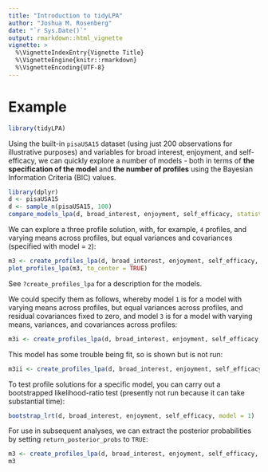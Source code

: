 ```yaml
---
title: "Introduction to tidyLPA"
author: "Joshua M. Rosenberg"
date: "`r Sys.Date()`"
output: rmarkdown::html_vignette
vignette: >
  %\VignetteIndexEntry{Vignette Title}
  %\VignetteEngine{knitr::rmarkdown}
  %\VignetteEncoding{UTF-8}
---
```


# Example

```r
library(tidyLPA)
```

Using the built-in `pisaUSA15` dataset (using just 200 observations for illustrative purposes) and variables for broad interest, enjoyment, and self-efficacy, we can quickly explore a number of models - both in terms of **the specification of the model** and **the number of profiles** using the  Bayesian Information Criteria (BIC) values.

```r
library(dplyr)
d <- pisaUSA15
d <- sample_n(pisaUSA15, 100)
compare_models_lpa(d, broad_interest, enjoyment, self_efficacy, statistic = "BIC")
```

We can explore a three profile solution, with, for example, `4` profiles, and varying means across profiles, but equal variances and covariances (specified with model = `2`):

```r
m3 <- create_profiles_lpa(d, broad_interest, enjoyment, self_efficacy, n_profiles = 4, model = 2)
plot_profiles_lpa(m3, to_center = TRUE)
```

See `?create_profiles_lpa` for a description for the models.

We could specify them as follows, whereby model `1` is for a model with varying means across profiles, but equal variances across profiles, and residual covariances fixed to zero, and model `3` is for a model with varying means, variances, and covariances across profiles:

```r
m3i <- create_profiles_lpa(d, broad_interest, enjoyment, self_efficacy, n_profiles = 3, model = 1)
```

This model has some trouble being fit, so is shown but is not run:

```r
m3ii <- create_profiles_lpa(d, broad_interest, enjoyment, self_efficacy, n_profiles = 3, model = 3)
```

To test profile solutions for a specific model, you can carry out a bootstrapped likelihood-ratio test (presently not run because it can take substantial time):

```r
bootstrap_lrt(d, broad_interest, enjoyment, self_efficacy, model = 1)
```

For use in subsequent analyses, we can extract the posterior probabilities by setting `return_posterior_probs` to `TRUE`:

```r
m3 <- create_profiles_lpa(d, broad_interest, enjoyment, self_efficacy, n_profiles = 3, model = 2, return_posterior_probs = TRUE)
m3
```
